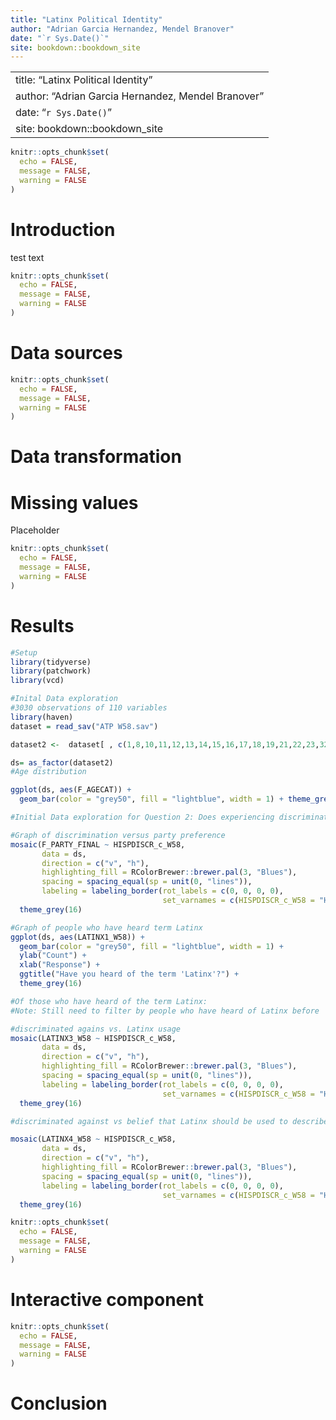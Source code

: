 ```yaml
--- 
title: "Latinx Political Identity"
author: "Adrian Garcia Hernandez, Mendel Branover"
date: "`r Sys.Date()`"
site: bookdown::bookdown_site
---
```

--- 
title: "Latinx Political Identity"
author: "Adrian Garcia Hernandez, Mendel Branover"
date: "`r Sys.Date()`"
site: bookdown::bookdown_site
---
```r
knitr::opts_chunk$set(
  echo = FALSE,
  message = FALSE,
  warning = FALSE
)
```

# Introduction

test text

<!--chapter:end:index.Rmd-->

```r
knitr::opts_chunk$set(
  echo = FALSE,
  message = FALSE,
  warning = FALSE
)
```
# Data sources


<!--chapter:end:02-data.Rmd-->

```r
knitr::opts_chunk$set(
  echo = FALSE,
  message = FALSE,
  warning = FALSE
)
```
# Data transformation

<!--chapter:end:03-cleaning.Rmd-->


# Missing values

Placeholder



<!--chapter:end:04-missing.Rmd-->

```r
knitr::opts_chunk$set(
  echo = FALSE,
  message = FALSE,
  warning = FALSE
)
```
# Results

```r
#Setup
library(tidyverse)
library(patchwork)
library(vcd)
```


```r
#Inital Data exploration
#3030 observations of 110 variables 
library(haven)
dataset = read_sav("ATP W58.sav")

dataset2 <-  dataset[ , c(1,8,10,11,12,13,14,15,16,17,18,19,21,22,23,32,39,40,41,42,43,44,49,50,51,52,63,64,65,66,67,69,70,71,72,73,74,75,78,79,80,81,82,83,84,85,86,87,88,89,92,93,94,95,96,97,98,99,100,101,102,103,104,105,106,107,110)] 

ds= as_factor(dataset2)
#Age distribution

ggplot(ds, aes(F_AGECAT)) + 
  geom_bar(color = "grey50", fill = "lightblue", width = 1) + theme_grey(16)

```



```r
#Initial Data exploration for Question 2: Does experiencing discrimination based on ethnic identity lead to more liberal political views? For example, do people who have experienced discrimination more easily embrace gender-neutral ways of expressing the Latin experience?

```
```r
#Graph of discrimination versus party preference 
mosaic(F_PARTY_FINAL ~ HISPDISCR_c_W58,
       data = ds,
       direction = c("v", "h"),
       highlighting_fill = RColorBrewer::brewer.pal(3, "Blues"),
       spacing = spacing_equal(sp = unit(0, "lines")),
       labeling = labeling_border(rot_labels = c(0, 0, 0, 0),
                                  set_varnames = c(HISPDISCR_c_W58 = "Have you been discriminated against?", F_PARTY_FINAL = "Party\nPreference"))) +
  theme_grey(16)
```

```r
#Graph of people who have heard term Latinx
ggplot(ds, aes(LATINX1_W58)) + 
  geom_bar(color = "grey50", fill = "lightblue", width = 1) + 
  ylab("Count") + 
  xlab("Response") +
  ggtitle("Have you heard of the term 'Latinx'?") +
  theme_grey(16)

```

```r
#Of those who have heard of the term Latinx:
#Note: Still need to filter by people who have heard of Latinx before

#discriminated agains vs. Latinx usage
mosaic(LATINX3_W58 ~ HISPDISCR_c_W58,
       data = ds,
       direction = c("v", "h"),
       highlighting_fill = RColorBrewer::brewer.pal(3, "Blues"),
       spacing = spacing_equal(sp = unit(0, "lines")),
       labeling = labeling_border(rot_labels = c(0, 0, 0, 0),
                                  set_varnames = c(HISPDISCR_c_W58 = "Have you been discriminated against?", LATINX3_W58 = "Latinx\nUsage"))) +
  theme_grey(16)

#discriminated against vs belief that Latinx should be used to describe the latino population

mosaic(LATINX4_W58 ~ HISPDISCR_c_W58,
       data = ds,
       direction = c("v", "h"),
       highlighting_fill = RColorBrewer::brewer.pal(3, "Blues"),
       spacing = spacing_equal(sp = unit(0, "lines")),
       labeling = labeling_border(rot_labels = c(0, 0, 0, 0),
                                  set_varnames = c(HISPDISCR_c_W58 = "Have you been discriminated against?", LATINX4_W58 = "Should Latinx\n be usaged?"))) +
  theme_grey(16)
```


<!--chapter:end:05-results.Rmd-->

```r
knitr::opts_chunk$set(
  echo = FALSE,
  message = FALSE,
  warning = FALSE
)
```
# Interactive component



<!--chapter:end:06-interactive.Rmd-->

```r
knitr::opts_chunk$set(
  echo = FALSE,
  message = FALSE,
  warning = FALSE
)
```
# Conclusion


<!--chapter:end:07-conclusion.Rmd-->

